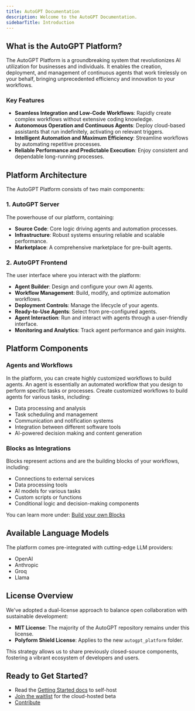```yaml
---
title: AutoGPT Documentation
description: Welcome to the AutoGPT Documentation.
sidebarTitle: Introduction
---
```


## What is the AutoGPT Platform?

The AutoGPT Platform is a groundbreaking system that revolutionizes AI utilization for businesses and individuals. It enables the creation, deployment, and management of continuous agents that work tirelessly on your behalf, bringing unprecedented efficiency and innovation to your workflows.

### Key Features

* **Seamless Integration and Low-Code Workflows**: Rapidly create complex workflows without extensive coding knowledge.
* **Autonomous Operation and Continuous Agents**: Deploy cloud-based assistants that run indefinitely, activating on relevant triggers.
* **Intelligent Automation and Maximum Efficiency**: Streamline workflows by automating repetitive processes.
* **Reliable Performance and Predictable Execution**: Enjoy consistent and dependable long-running processes.

## Platform Architecture

The AutoGPT Platform consists of two main components:

### 1\. AutoGPT Server

The powerhouse of our platform, containing:

* **Source Code**: Core logic driving agents and automation processes.
* **Infrastructure**: Robust systems ensuring reliable and scalable performance.
* **Marketplace**: A comprehensive marketplace for pre-built agents.

### 2\. AutoGPT Frontend

The user interface where you interact with the platform:

* **Agent Builder**: Design and configure your own AI agents.
* **Workflow Management**: Build, modify, and optimize automation workflows.
* **Deployment Controls**: Manage the lifecycle of your agents.
* **Ready-to-Use Agents**: Select from pre-configured agents.
* **Agent Interaction**: Run and interact with agents through a user-friendly interface.
* **Monitoring and Analytics**: Track agent performance and gain insights.

## Platform Components

### Agents and Workflows

In the platform, you can create highly customized workflows to build agents. An agent is essentially an automated workflow that you design to perform specific tasks or processes. Create customized workflows to build agents for various tasks, including:

* Data processing and analysis
* Task scheduling and management
* Communication and notification systems
* Integration between different software tools
* AI-powered decision making and content generation

### Blocks as Integrations

Blocks represent actions and are the building blocks of your workflows, including:

* Connections to external services
* Data processing tools
* AI models for various tasks
* Custom scripts or functions
* Conditional logic and decision-making components

You can learn more under: [Build your own Blocks](platform/new_blocks/)

## Available Language Models

The platform comes pre-integrated with cutting-edge LLM providers:

* OpenAI
* Anthropic
* Groq
* Llama

## License Overview

We've adopted a dual-license approach to balance open collaboration with sustainable development:

* **MIT License**: The majority of the AutoGPT repository remains under this license.
* **Polyform Shield License**: Applies to the new `autogpt_platform` folder.

This strategy allows us to share previously closed-source components, fostering a vibrant ecosystem of developers and users.

## Ready to Get Started?

* Read the [Getting Started docs](/platform/getting-started/) to self-host
* [Join the waitlist](https://agpt.co/waitlist) for the cloud-hosted beta
* [Contribute](contribute/)
